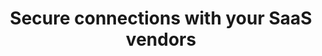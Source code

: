 ---
title: Secure connections with your SaaS vendors
hero_text: Keep _private_ data _private_
hero_image: private-databases
hero_animated: true
hero_animation_start_at: 1.9
hero_aspect_priority: width
subtext: Manage access to any system with application-level controls
list_features: false
examples:
  - name: PostgreSQL
    url: https://docs.ockam.io/portals/databases/postgres
  - name: MongoDB
    url: https://docs.ockam.io/portals/databases/mongodb
  - name: InfluxDB
    url: https://docs.ockam.io/portals/databases/influxdb
features:
  - title: App-to-app trust
    image: app-level
    text: |
      Meeting modern data control expectations requires guarantees that the 
      intended applications are exclusively the apps that can connect to your 
      systems. Ockam moves trust to the application layer by building a mutually 
      authenticated and encrypted communication channel between those systems.
  - title: No more shared secret keys
    image: kafka-key-layers
    animate: true
    text: |
      Sharing secret keys across many apps and services increases the likelihood 
      of secret keys leaking, in addition to eroding any guarantees that only 
      intended apps can access sensitive data. Teams then layer in additional 
      credential management approaches, network-level controls, and various other 
      security approaches in an attempt to have a somewhat reliable assumption 
      that only the intended app(s) were able to use the shared secret keys.

      With Ockam, each app generates it's own _unique_ cryptographically provable 
      identity and encryption keys, and uses those keys to establish trusted 
      secure channels directly with other authorized apps as required.
  - title: No more shipping secrets
    image: shared-key-shipping-exposure-risk
    text: |
      Whether it's reading a credential or secret value from a central source, 
      or  transmitting a secret key to another app, every time a secret value is 
      transmitted over the wire is another opportunity for it to leak. Ockam's 
      approach to secret management means each secret key never needs to leave 
      the place where it was generated. By removing the need to transmit secrets 
      the risk of an attacker intercepting a secret in transit is also removed.
  - title: Automated & regular key-rotation
    image: automated-key-rotation
    text: |
      Everyone hopes they never have a data breach, but to minimize the impact 
      in case the worst happens Ockam apps automatically and regularly rotate 
      their encryption keys. If a secret key is ever leaked the data at risk is 
      reduced to the amount sent in the small window of that secret key was 
      active. Don't put your historical and future data at risk because rotating 
      secret keys is difficult&mdash; it's built-in from the start.
  - title: Data authenticity & integrity
    image: guaranteed-authenticity
    text: |
      The approach to mutual authentication of every app that Ockam provides 
      results in strong data governance guarantees around the authenticity and 
      integrity of the data moving through your system. 
  - title: Trust your security team can depend on
    image: five-stars
    text: |
      Ockam's approach uses existing and well established open source
      technologies and frameworks. We build trust through transparency so your 
      CISO can be confident everything meets their requirements. The 
      cryptographic and messaging protocols are 
      [publicly documented](https://docs.ockam.io/reference/protocols) and
      the implementations are 
      [open source and available on GitHub](https://github.com/build-trust/ockam). 
      We've published an independent third-party audit by
      the security research firm [Trail of Bits](https://www.trailofbits.com). 
      The [current status of our latest audits and compliance controls](https://audits.ockam.io) 
      are also available. 
  - title: No need to run Public Key Infrastructure (PKI)
    image: no-pki
    text: |
      Nobody loves running their own PKI. It's complicated, you still need to 
      work out how to securely handle your root certificate and keys, have 
      policies around  lifecycle management&hellip; a lot of extra 
      infrastructure and orchestration.

      With Ockam, each app generates keys and establishes trust directly there's 
      no  need to run your own PKI systems.
  - title: Any language
    image: any-language
    text: |
      Ockam can work with any language. You've the flexibility to write your 
      applications in a mix of Java, Python, Go, Scala, you name it!
  - title: Complete multi-cloud support
    image: multicloud
    text: |
      Ockam is agnostic to network-level and cloud-specific features. Whatever
      cloud you're on, even if you're running a multi-cloud setup, Ockam is a 
      single approach that will provide secure point-to-point wherever you need 
      it.
  - title: Self-managed deployments
    image: cloud-on-prem
    text: |
      Ockam Orchestrator is a cloud-based fully managed solution that allows you 
      to be successful within minutes. With SLA guarantees and publicly 
      available historical uptime reporting, it's the preferred deployment 
      approach for the majority of customers. For those with specific 
      self-managed deployment requirements, Ockam Business Critical provides 
      options for running entirely within your own VPC or on-prem.

---